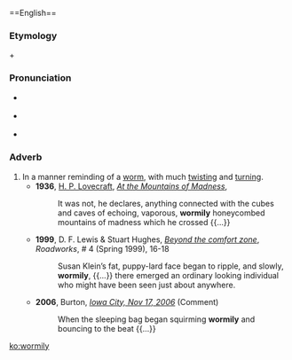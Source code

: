 {{was wotd|2008|October|20}}==English==

===Etymology===
{{term|wormy}} + {{term|-ly}}

===Pronunciation===
* {{a|UK}} {{IPA|/ˈwəː.mə.lɪ/}}
* {{a|US}} {{IPA|/ˈwɝ.mə.li/}}
* {{audio|en-us-wormily.ogg|Audio (US)}}

===Adverb===
{{en-adv}}

# In a manner reminding of a [[worm]], with much [[twist]]ing and [[turn]]ing.
#* '''1936''', [[w:H. P. Lovecraft|H. P. Lovecraft]], ''[[w:At the Mountains of Madness|At the Mountains of Madness]]'',
#*: It was not, he declares, anything connected with the cubes and caves of echoing, vaporous, '''wormily''' honeycombed mountains of madness which he crossed {{...}}
#* '''1999''', D. F. Lewis & Stuart Hughes, ''[http://weirdmonger.livejournal.com/20743.html Beyond the comfort zone]'', ''Roadworks'', # 4 (Spring 1999), 16-18
#*: Susan Klein’s fat, puppy-lard face began to ripple, and slowly, '''wormily''', {{...}} there emerged an ordinary looking individual who might have been seen just about anywhere.
#* '''2006''', Burton, ''[http://noshametheatre.blogspot.com/2006/11/iowa-city-nov-17-2006.html#c116398087645643171 Iowa City, Nov 17, 2006]'' (Comment)
#*: When the sleeping bag began squirming '''wormily''' and bouncing to the beat {{...}}

[[ko:wormily]]